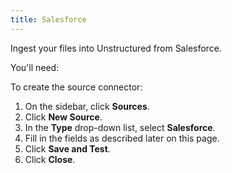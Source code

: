 ```yaml
---
title: Salesforce
---
```


Ingest your files into Unstructured from Salesforce.

You'll need: 


<SalesforcePrerequisites />

To create the source connector:

1. On the sidebar, click **Sources**.
2. Click **New Source**.
3. In the **Type** drop-down list, select **Salesforce**.
4. Fill in the fields as described later on this page.
5. Click **Save and Test**.
6. Click **Close**.


<SalesforceFields />